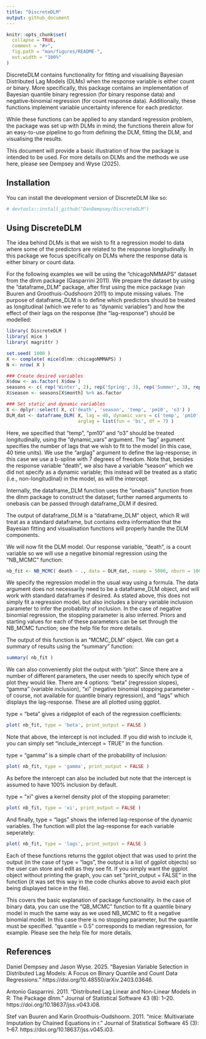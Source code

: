 ```yaml
---
title: "DiscreteDLM"
output: github_document
---
```


<!-- README.md is generated from README.Rmd. Please edit that file -->

```r
knitr::opts_chunk$set(
  collapse = TRUE,
  comment = "#>",
  fig.path = "man/figures/README-",
  out.width = "100%"
)
```

<!-- badges: start -->
<!-- badges: end -->

DiscreteDLM contains functionality for fitting and visualising Bayesian Distributed Lag Models (DLMs) when the response variable is either count or binary. More specifically, this package contains an implementation of Bayesian quantile binary regression (for binary response data) and negative-binomial regression (for count response data). Additionally, these functions implement variable uncertainty inference for each predictor. 

While these functions can be applied to any standard regression problem, the package was set up with DLMs in mind; the functions therein allow for an easy-to-use pipeline to go from defining the DLM, fitting the DLM, and visualising the results.

This document will provide a basic illustration of how the package is intended to be used. For more details on DLMs and the methods we use here, please see Dempsey and Wyse (2025).

## Installation

You can install the development version of DiscreteDLM like so:

``` r
# devtools::install_github("DanDempsey/DiscreteDLM")
```

## Using DiscreteDLM

The idea behind DLMs is that we wish to fit a regression model to data where some of the predictors are related to the response longitudinally. In this package we focus specifically on DLMs where the response data is either binary or count data. 

For the following examples we will be using the "chicagoNMMAPS" dataset from the dlnm package (Gasparrini 2011). We prepare the dataset by using the "dataframe_DLM" package, after first using the mice package (van Buuren and Groothuis-Oudshoorn 2011) to impute missing values. The purpose of dataframe_DLM is to define which predictors should be treated as longitudinal (which we refer to as "dynamic variables") and how the effect of their lags on the response (the "lag-response") should be modelled:

```r
library( DiscreteDLM )
library( mice )
library( magrittr )

set.seed( 1000 )
X <- complete( mice(dlnm::chicagoNMMAPS) )
N <- nrow( X )

### Create desired variables
X$dow <- as.factor( X$dow )
seasons <- c( rep('Winter', 2), rep('Spring', 3), rep('Summer', 3), rep('Autumn', 3), 'Winter' )
X$season <- seasons[X$month] %>% as.factor

### Set static and dynamic variables
X <- dplyr::select( X, c('death', 'season', 'temp', 'pm10', 'o3') )
DLM_dat <- dataframe_DLM( X, lag = 40, dynamic_vars = c('temp', 'pm10', 'o3'),
                          arglag = list(fun = 'bs', df = 7) )
```

Here, we specified that "temp", "pm10" and "o3" should be treated longitudinally, using the "dynamic_vars" argument. The "lag" argument specifies the number of lags that we wish to fit to the model (in this case, 40 time units). We use the "arglag" argument to define the lag-response; in this case we use a b-spline with 7 degrees of freedom. Note that, besides the response variable "death", we also have a variable "season" which we did not specify as a dynamic variable; this instead will be treated as a static (i.e., non-longitudinal) in the model, as will the intercept.

Internally, the dataframe_DLM function uses the "onebasis" function from the dlnm package to construct the dataset; further named arguments to onebasis can be passed through dataframe_DLM if desired.

The output of dataframe_DLM is a "dataframe_DLM" object, which R will treat as a standard dataframe, but contains extra information that the Bayesian fitting and visualisation functions will properly handle the DLM components.

We will now fit the DLM model. Our response variable, "death", is a count variable so we will use a negative binomial regression using the "NB_MCMC" function:

```r
nb_fit <- NB_MCMC( death ~ ., data = DLM_dat, nsamp = 5000, nburn = 1000, thin = 10 )
```

We specify the regression model in the usual way using a formula. The data argument does not necessarily need to be a dataframe_DLM object, and will work with standard dataframes if desired. As stated above, this does not simply fit a regression model, but also includes a binary variable inclusion parameter to infer the probability of inclusion. In the case of negative binomial regression, the stopping parameter is also inferred. Priors and starting values for each of these parameters can be set through the NB_MCMC function; see the help file for more details.

The output of this function is an "MCMC_DLM" object. We can get a summary of results using the "summary" function:

```r
summary( nb_fit )
```

We can also conveniently plot the output with "plot". Since there are a number of different parameters, the user needs to specify which type of plot they would like. There are 4 options: "beta" (regression slopes), "gamma" (variable inclusion), "xi" (negative binomial stopping parameter - of course, not available for quantile binary regression), and "lags" which displays the lag-response. These are all plotted using ggplot.

type = "beta" gives a ridgeplot of each of the regression coefficients:

```r
plot( nb_fit, type = 'beta', print_output = FALSE )
```
Note that above, the intercept is not included. If you did wish to include it, you can simply set "include_intercept = TRUE" in the function. 

type = "gamma" is a simple chart of the probability of inclusion:

```r
plot( nb_fit, type = 'gamma', print_output = FALSE )
```

As before the intercept can also be included but note that the intercept is assumed to have 100% inclusion by default. 

type = "xi" gives a kernel density plot of the stopping parameter:

```r
plot( nb_fit, type = 'xi', print_output = FALSE )
```
And finally, type = "lags" shows the inferred lag-response of the dynamic variables. The function will plot the lag-response for each variable seperately:

```r
plot( nb_fit, type = 'lags', print_output = FALSE )
```

Each of these functions returns the ggplot object that was used to print the output (in the case of type = "lags", the output is a list of ggplot objects) so the user can store and edit as they see fit. If you simply want the ggplot object without printing the graph, you can set "print_output = FALSE" in the function (it was set this way in the code chunks above to avoid each plot being displayed twice in the file).

This covers the basic explanation of package functionality. In the case of binary data, you can use the "QB_MCMC" function to fit a quantile binary model in much the same way as we used NB_MCMC to fit a negative binomial model. In this case there is no stopping parameter, but the quantile must be specified. "quantile = 0.5" corresponds to median regression, for example. Please see the help file for more details.

## References
Daniel Dempsey and Jason Wyse. 2025. “Bayesian Variable Selection in Distributed Lag Models: A Focus on Binary Quantile and Count Data Regressions.” https://doi.org/10.48550/arXiv.2403.03646.

Antonio Gasparrini. 2011. “Distributed Lag Linear and Non-Linear Models in R: The Package dlnm.” Journal of Statistical Software 43 (8): 1–20. https://doi.org/10.18637/jss.v043.i08.

Stef van Buuren and Karin Groothuis-Oudshoorn. 2011. “mice: Multivariate Imputation by Chained Equations in r.” Journal of Statistical Software 45 (3): 1–67. https://doi.org/10.18637/jss.v045.i03.

